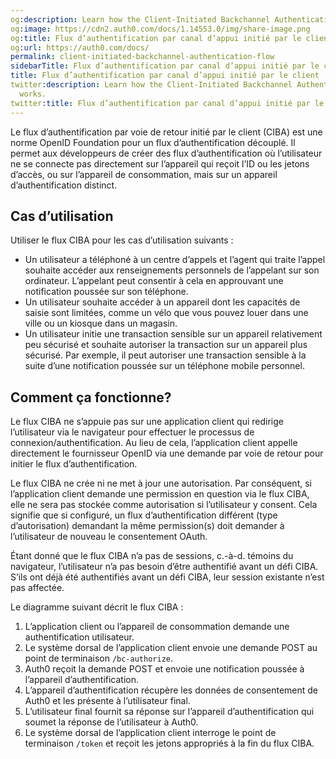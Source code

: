 ```yaml
---
og:description: Learn how the Client-Initiated Backchannel Authentication Flow works.
og:image: https://cdn2.auth0.com/docs/1.14553.0/img/share-image.png
og:title: Flux d’authentification par canal d’appui initié par le client
og:url: https://auth0.com/docs/
permalink: client-initiated-backchannel-authentication-flow
sidebarTitle: Flux d’authentification par canal d’appui initié par le client
title: Flux d’authentification par canal d’appui initié par le client
twitter:description: Learn how the Client-Initiated Backchannel Authentication Flow
  works.
twitter:title: Flux d’authentification par canal d’appui initié par le client
---
```




Le flux d’authentification par voie de retour initié par le client (CIBA) est une norme OpenID Foundation pour un flux d’authentification découplé. Il permet aux développeurs de créer des flux d’authentification où l’utilisateur ne se connecte pas directement sur l’appareil qui reçoit l’ID ou les jetons d’accès, ou sur l’appareil de consommation, mais sur un appareil d’authentification distinct.

## Cas d’utilisation

Utiliser le flux CIBA pour les cas d’utilisation suivants :

* Un utilisateur a téléphoné à un centre d’appels et l’agent qui traite l’appel souhaite accéder aux renseignements personnels de l’appelant sur son ordinateur. L’appelant peut consentir à cela en approuvant une notification poussée sur son téléphone.
* Un utilisateur souhaite accéder à un appareil dont les capacités de saisie sont limitées, comme un vélo que vous pouvez louer dans une ville ou un kiosque dans un magasin.
* Un utilisateur initie une transaction sensible sur un appareil relativement peu sécurisé et souhaite autoriser la transaction sur un appareil plus sécurisé. Par exemple, il peut autoriser une transaction sensible à la suite d’une notification poussée sur un téléphone mobile personnel.

## Comment ça fonctionne?

Le flux CIBA ne s’appuie pas sur une application client qui redirige l’utilisateur via le navigateur pour effectuer le processus de connexion/authentification. Au lieu de cela, l’application client appelle directement le fournisseur OpenID via une demande par voie de retour pour initier le flux d’authentification.

Le flux CIBA ne crée ni ne met à jour une autorisation. Par conséquent, si l’application client demande une permission en question via le flux CIBA, elle ne sera pas stockée comme autorisation si l’utilisateur y consent. Cela signifie que si configuré, un flux d’authentification différent (type d’autorisation) demandant la même permission(s) doit demander à l’utilisateur de nouveau le consentement OAuth.

Étant donné que le flux CIBA n’a pas de sessions, c.-à-d. témoins du navigateur, l’utilisateur n’a pas besoin d’être authentifié avant un défi CIBA. S’ils ont déjà été authentifiés avant un défi CIBA, leur session existante n’est pas affectée.

Le diagramme suivant décrit le flux CIBA :

1. L’application client ou l’appareil de consommation demande une authentification utilisateur.
2. Le système dorsal de l’application client envoie une demande POST au point de terminaison `/bc-authorize`.
3. Auth0 reçoit la demande POST et envoie une notification poussée à l’appareil d’authentification.
4. L’appareil d’authentification récupère les données de consentement de Auth0 et les présente à l’utilisateur final.
5. L’utilisateur final fournit sa réponse sur l’appareil d’authentification qui soumet la réponse de l’utilisateur à Auth0.
6. Le système dorsal de l’application client interroge le point de terminaison `/token` et reçoit les jetons appropriés à la fin du flux CIBA.